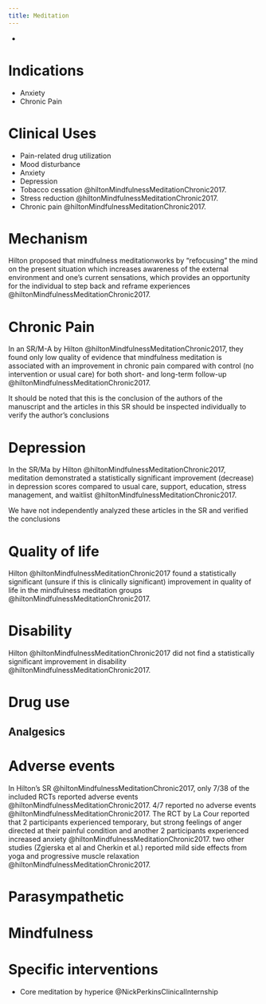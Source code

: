 ```yaml
---
title: Meditation
---
```


:::{.callout collapse="true" title="Author's To do"}

- 

:::


# Indications

:::{.callout title="Potential indications"}

- Anxiety
- Chronic Pain

:::

# Clinical Uses

- Pain-related drug utilization
- Mood disturbance
- Anxiety
- Depression
- Tobacco cessation @hiltonMindfulnessMeditationChronic2017.
- Stress reduction @hiltonMindfulnessMeditationChronic2017.
- Chronic pain @hiltonMindfulnessMeditationChronic2017.

# Mechanism

Hilton proposed that mindfulness meditationworks by "refocusing" the mind on the present situation which increases awareness of the external environment and one's current sensations, which provides an opportunity for the individual to step back and reframe experiences @hiltonMindfulnessMeditationChronic2017.

# Chronic Pain

In an SR/M-A by Hilton @hiltonMindfulnessMeditationChronic2017, they found only low quality of evidence that mindfulness meditation is associated with an improvement in chronic pain compared with control (no intervention or usual care) for both short- and long-term follow-up @hiltonMindfulnessMeditationChronic2017.


:::{.callout-caution}

It should be noted that this is the conclusion of the authors of the manuscript and the articles in this SR should be inspected individually to verify the author's conclusions 

:::

# Depression

In the SR/Ma by Hilton @hiltonMindfulnessMeditationChronic2017, meditation demonstrated a statistically significant improvement (decrease) in depression scores compared to usual care, support, education, stress management, and waitlist @hiltonMindfulnessMeditationChronic2017.

:::{.callout-caution}

We have not independently analyzed these articles in the SR and verified the conclusions

:::

# Quality of life

Hilton @hiltonMindfulnessMeditationChronic2017 found a statistically significant (unsure if this is clinically significant) improvement in quality of life in the mindfulness meditation groups @hiltonMindfulnessMeditationChronic2017.

# Disability

Hilton @hiltonMindfulnessMeditationChronic2017 did not find a statistically significant improvement in disability @hiltonMindfulnessMeditationChronic2017.

# Drug use

## Analgesics

# Adverse events

In Hilton's SR @hiltonMindfulnessMeditationChronic2017,  only 7/38 of the included RCTs reported adverse events @hiltonMindfulnessMeditationChronic2017.
4/7 reported no adverse events @hiltonMindfulnessMeditationChronic2017.
The RCT by La Cour reported that 2 participants experienced temporary, but strong feelings of anger directed at their painful condition and another 2 participants experienced increased anxiety @hiltonMindfulnessMeditationChronic2017.
two other studies (Zgierska et al and Cherkin et al.) reported mild side effects from yoga and progressive muscle relaxation @hiltonMindfulnessMeditationChronic2017.

# Parasympathetic 

# Mindfulness


# Specific interventions


- Core meditation by hyperice @NickPerkinsClinicalInternship